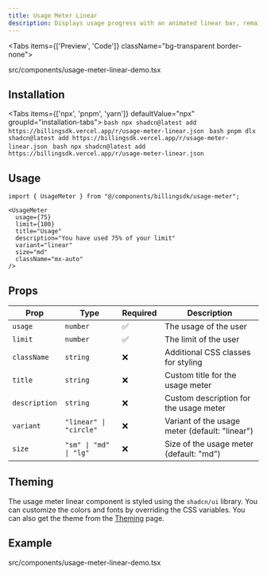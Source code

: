 ```yaml
---
title: Usage Meter Linear
description: Displays usage progress with an animated linear bar, remaining quota, status badges, and size variants.
---
```


<Tabs items={['Preview', 'Code']} className="bg-transparent border-none">
  <Tab value="Preview" className="border-none bg-transparent p-0 mt-3">
    <PreviewComponents>
      <UsageMeterLinearDemo />
    </PreviewComponents>
  </Tab>

  <Tab value="Code" className="mt-3">
  <include cwd lang="tsx" meta='title="src/components/usage-meter-linear-demo.tsx"'>src/components/usage-meter-linear-demo.tsx</include>

  </Tab>
</Tabs>

## Installation

<Tabs items={['npx', 'pnpm', 'yarn']} defaultValue="npx" groupId="installation-tabs">
  <Tab value="npx">
    ```bash
    npx shadcn@latest add https://billingsdk.vercel.app/r/usage-meter-linear.json
    ```
  </Tab>
  <Tab value="pnpm">
    ```bash
    pnpm dlx shadcn@latest add https://billingsdk.vercel.app/r/usage-meter-linear.json
    ```
  </Tab>
  <Tab value="yarn">
    ```bash
    npx shadcn@latest add https://billingsdk.vercel.app/r/usage-meter-linear.json
    ```
  </Tab>
</Tabs>

## Usage

```tsx
import { UsageMeter } from "@/components/billingsdk/usage-meter";
```
```tsx
<UsageMeter
  usage={75}
  limit={100}
  title="Usage"
  description="You have used 75% of your limit"
  variant="linear"
  size="md"
  className="mx-auto"
/>
```

## Props

| Prop | Type | Required | Description |
|------|------|----------|-------------|
| `usage` | `number` | ✅ | The usage of the user |
| `limit` | `number` | ✅ | The limit of the user |
| `className` | `string` | ❌ | Additional CSS classes for styling |
| `title` | `string` | ❌ | Custom title for the usage meter |
| `description` | `string` | ❌ | Custom description for the usage meter |
| `variant` | `"linear" \| "circle"` | ❌ | Variant of the usage meter (default: "linear") |
| `size` | `"sm" \| "md" \| "lg"` | ❌ | Size of the usage meter (default: "md") |

## Theming

The usage meter linear component is styled using the `shadcn/ui` library. You can customize the colors and fonts by overriding the CSS variables. You can also get the theme from the [Theming](/docs/theming) page.


## Example
<include cwd lang="tsx" meta='title="src/components/usage-meter-linear-demo.tsx"'>src/components/usage-meter-linear-demo.tsx</include>
